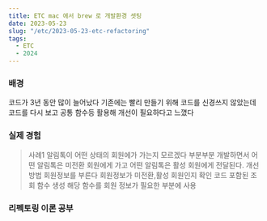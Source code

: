 ```yaml
---
title: ETC mac 에서 brew 로 개발환경 셋팅
date: 2023-05-23
slug: "/etc/2023-05-23-etc-refactoring"
tags:
  - ETC
  - 2024
---
```


### 배경
코드가 3년 동안 많이 늘어났다
기존에는 빨리 만들기 위해 코드를 신경쓰지 않았는데
코드를 다시 보고 공통 함수등 활용해 개선이 필요하다고 느꼈다

### 실제 경험
> 사례1
알림톡이 어떤 상태의 회원에가 가는지 모르겠다
부분부분 개발하면서 어떤 알림톡은 미전환 회원에게 가고 어떤 알림톡은 활성 회원에게 전달된다.
개선 방법
회원정보를 부른다
회원정보가 미전환,활성 회원인지 확인 코드 포함된 조회 함수 생성
해당 함수를 회원 정보가 필요한 부분에 사용


### 리펙토링 이론 공부

